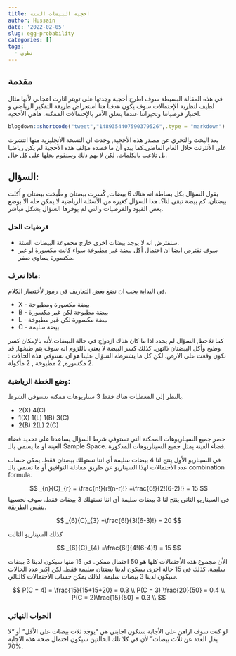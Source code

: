 ```yaml
---
title: احجية البيضات الستة
author: Hussain
date: '2022-02-05'
slug: egg-probability
categories: []
tags: 
  - نظري
---
```


## مقدمة

في هذه المقالة البسيطة سوف اطرح أحجية وجدتها على تويتر اثارت اعجابي لأنها مثال لطيف لنظرية الإحتمالات.سوف يكون هدفنا هنا استعراض طريقة التفكير الرياضي و اختبار فرضياتنا وتحيزاتنا عندما يتعلق الأمر بالإحتمالات الممكنة. هاهي الأحجية.  


```r
blogdown::shortcode("tweet","1489354407590379526",.type = "markdown")
```


بعد البحث والتحري عن مصدر هذه الأحجية, وجدت ان النسخة الأنجليزية منها انتشرت على الأنترنت خلال العام الماضي.كما يبدو أن ما قصده مؤلف هذه الأحجية لم يكن رياضيا بل تلاعب بالكلمات. لكن لا يهم ذلك وسنقوم بحلها على كل حال. 


## السؤال: 
يقول السؤال بكل بساطة انه هناك 6 بيضات, كُسرت بيضتان و طُبخت بيضتان و أُكلت بيضتان. كم بيضة تبقى لنا؟. 
هذا السؤال كغيره من الأسئلة الرياضية لا يمكن حله الا بوضع بعض القيود والفرضيات والتي لم يوفرها السؤال بشكل مباشر.


### فرضيات الحل 
- سنفترض انه لا يوجد بيضات اخرى خارج مجموعة البيضات الستة.
- سوف نفترض ايضا  ان احتمال أكل بيضة غير مطبوخة سواء كانت مكسورة او غير مكسورة يساوي صفر.  

### ماذا نعرف: 

في البداية يجب ان نضع بعض التعاريف في رموز لأختصار الكلام. 

 - X - بيضة مكسورة ومطبوخة
 - B - بيضة مطبوخة لكن غير مكسورة 
 - L - بيضة مكسورة لكن غير مطبوخة
 - C - بيضة سليمة


كما تلاحظ, السؤال لم يحدد اذا ما كان هناك ازدواج في حالة البيضات.لأنه بالإمكان كسر وطبخ وأكل البيضتان ذاتهن. كذلك كسر البيضة لا يعني باللزوم انه سوف يتم طبخها, قد تكون وقعت على الارض. لكن كل ما يشترطه السؤال علينا هو ان نستوفي هذه الحالات : 2 مكسورة, 2 مطبوخة , 2 مأكولة. 


### وضع الخطة الرياضية: 

بالنظر إلى المعطيات هناك فقط 3 سناريوهات ممكنة تستوفي الشرط. 

- 2(X) 4(C) 
- 1(X) 1(L) 1(B) 3(C)
- 2(B) 2(L) 2(C)

حصر جميع السيناريوهات الممكنة التي تستوفي شرط السؤال يساعدنا على تحديد فضاء العينة او ما يسمى بالـ Sample Space. فضاء العينة يمثل جميع السيناريوهات المذكورة. 

في السيناريو الأول ينتج لنا 4 بيضات سليمة أي اننا نستهلك بيضتان فقط. يمكن حساب عدد الأحتمالات لهذا السيناريو عن طريق معادلة التوافيق أو ما تسمى بالـ combination formula.  

$$
_{n}{C}_{r} = \frac{n!}{r!(n-r)!} =\frac{6!}{2!(6-2)!} = 15 
$$
في السيناريو الثاني ينتج لنا 3 بيضات سليمة أي اننا نستهلك  3 بيضات فقط. سوف نحسبها بنفس الطريقة. 

$$
_{6}{C}_{3} =\frac{6!}{3!(6-3)!} = 20 
$$

كذلك السيناريو الثالث

$$
_{6}{C}_{4} =\frac{6!}{4!(6-4)!} = 15 
$$

الأن مجموع هذه الأحتمالات كلها هو 50 احتمال ممكن. في 15 منها سيكون لدينا 3 بيضات سليمة. كذلك في 15 حالة اخرى سيكون لدينا بيضتان سليمة فقط. لكن اكبر عدد الحالات سيكون لدينا 3 بيضات سليمة. لذلك يمكن حساب الأحتمالات كالتالي. 

$$
P(C = 4) = \frac{15}{15+15+20} = 0.3 \\
P(C = 3) \frac{20}{50} = 0.4 \\
P(C = 2)\frac{15}{50} = 0.3 \\
$$


### الجواب النهائي

لو كنت سوف اراهن على الأجابة ستكون اجابتي هي "يوجد ثلاث بيضات على الأقل" أو "لا يقل العدد عن ثلاث بيضات" لأن في كلا تلك الحالتين سيكون احتمال صحة هذه الاجابة 70%. 




